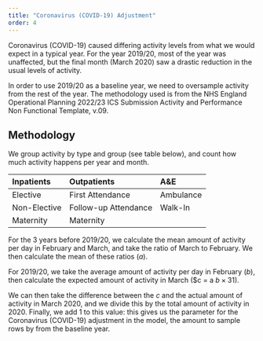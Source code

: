 ```yaml
---
title: "Coronavirus (COVID-19) Adjustment"
order: 4
---
```


Coronavirus (COVID-19) caused differing activity levels from what we would expect in a typical year. For the year 2019/20, most of the year was unaffected, but the final month (March 2020) saw a drastic reduction in the usual levels of activity.

In order to use 2019/20 as a baseline year, we need to oversample activity from the rest of the year. The methodology used is from the NHS England Operational Planning 2022/23 ICS Submission Activity and Performance Non Functional Template, v.09.

## Methodology

We group activity by type and group (see table below), and count how much activity happens per year and month.

| Inpatients   | Outpatients          | A&E       |
| :----------- | :------------------- | :-------- |
| Elective     | First Attendance     | Ambulance |
| Non-Elective | Follow-up Attendance | Walk-In   |
| Maternity    | Maternity            |           |

For the 3 years before 2019/20, we calculate the mean amount of activity per day in February and March, and take the ratio of March to February. We then calculate the mean of these ratios ($a$).

For 2019/20, we take the average amount of activity per day in February ($b$), then calculate the expected amount of activity in March ($c = a \times $b \times 31$).

We can then take the difference between the $c$ and the actual amount of activity in March 2020, and we divide this by the total amount of activity in 2020. Finally, we add 1 to this value: this gives us the parameter for the Coronavirus (COVID-19) adjustment in the model, the amount to sample rows by from the baseline year.
